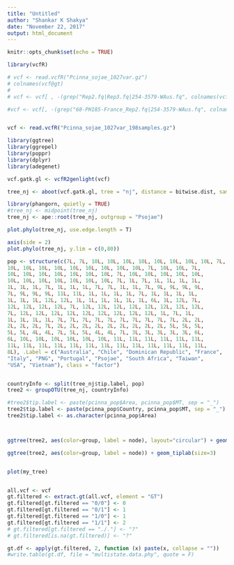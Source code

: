 ---
title: "Untitled"
author: "Shankar K Shakya"
date: "November 22, 2017"
output: html_document
---

```{r setup, include=FALSE}
knitr::opts_chunk$set(echo = TRUE)
```

```{r}
library(vcfR)

# vcf <- read.vcfR("Pcinna_sojae_1027var.gz")
# colnames(vcf@gt)
# 
# vcf <- vcf[ , -(grep("Rep2.fq|Rep3.fq|254-3579-WAus.fq", colnames(vcf@gt)))]

#vcf <- vcf[, -(grep("68-PH185-France_Rep2.fq|254-3579-WAus.fq", colnames(vcf@gt)))]


vcf <- read.vcfR("Pcinna_sojae_1027var_198samples.gz")

library(ggtree)
library(ggrepel)
library(poppr)
library(dplyr)
library(adegenet)

vcf.gatk.gl <- vcfR2genlight(vcf)

tree_nj <- aboot(vcf.gatk.gl, tree = "nj", distance = bitwise.dist, sample = 10, showtree = F)

library(phangorn, quietly = TRUE)
#tree_nj <- midpoint(tree_nj)
tree_nj <- ape::root(tree_nj, outgroup = "Psojae")

plot.phylo(tree_nj, use.edge.length = T)

axis(side = 2)
plot.phylo(tree_nj, y.lim = c(0,80))

pop <- structure(c(7L, 7L, 10L, 10L, 10L, 10L, 10L, 10L, 10L, 10L, 7L, 
10L, 10L, 10L, 10L, 10L, 10L, 10L, 10L, 10L, 7L, 10L, 10L, 7L, 
10L, 10L, 10L, 10L, 10L, 10L, 10L, 7L, 10L, 10L, 10L, 10L, 10L, 
10L, 10L, 10L, 10L, 10L, 10L, 10L, 7L, 1L, 7L, 1L, 1L, 1L, 1L, 
1L, 1L, 1L, 7L, 1L, 1L, 1L, 7L, 7L, 1L, 1L, 7L, 9L, 9L, 9L, 9L, 
7L, 9L, 9L, 9L, 11L, 11L, 1L, 1L, 1L, 1L, 7L, 1L, 1L, 1L, 1L, 
1L, 1L, 1L, 12L, 12L, 1L, 1L, 1L, 1L, 1L, 1L, 6L, 1L, 12L, 7L, 
12L, 12L, 12L, 12L, 7L, 12L, 12L, 12L, 12L, 12L, 12L, 12L, 12L, 
7L, 12L, 12L, 12L, 12L, 12L, 12L, 12L, 12L, 12L, 1L, 7L, 1L, 
1L, 1L, 1L, 1L, 7L, 7L, 7L, 7L, 7L, 7L, 7L, 7L, 7L, 7L, 2L, 2L, 
2L, 2L, 2L, 7L, 2L, 2L, 2L, 2L, 2L, 2L, 2L, 2L, 2L, 5L, 5L, 5L, 
5L, 5L, 4L, 4L, 7L, 5L, 5L, 4L, 4L, 7L, 3L, 3L, 3L, 3L, 3L, 6L, 
6L, 10L, 10L, 10L, 10L, 10L, 10L, 11L, 11L, 11L, 11L, 11L, 11L, 
11L, 11L, 11L, 11L, 11L, 11L, 11L, 11L, 11L, 11L, 11L, 11L, 11L, 
8L), .Label = c("Australia", "Chile", "Dominican Republic", "France", 
"Italy", "PNG", "Portugal", "Psojae", "South Africa", "Taiwan", 
"USA", "Vietnam"), class = "factor")


countryInfo <- split(tree_nj$tip.label, pop)
tree2 <- groupOTU(tree_nj, countryInfo)

#tree2$tip.label <- paste(pcinna_pop$Area, pcinna_pop$MT, sep = "_")
tree2$tip.label <- paste(pcinna_pop$Country, pcinna_pop$MT, sep = "_")
tree2$tip.label <- as.character(pcinna_pop$Area)



ggtree(tree2, aes(color=group, label = node), layout="circular") + geom_tiplab(size=5, aes(angle=angle)) 

ggtree(tree2, aes(color=group, label = node)) + geom_tiplab(size=3)


plot(my_tree)



```



```{r}
all.vcf <- vcf
gt.filtered <- extract.gt(all.vcf, element = "GT")
gt.filtered[gt.filtered == "0/0"] <- 0
gt.filtered[gt.filtered == "0/1"] <- 1
gt.filtered[gt.filtered == "1/0"] <- 1
gt.filtered[gt.filtered == "1/1"] <- 2
# gt.filtered[gt.filtered == "./."] <- "?"
# gt.filtered[is.na(gt.filtered)] <- "?"

gt.df <- apply(gt.filtered, 2, function (x) paste(x, collapse = ""))
#write.table(gt.df, file = "multistate.data.phy", quote = F)


```











